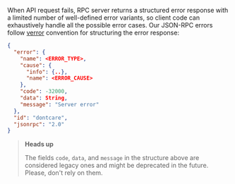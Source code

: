 When API request fails, RPC server returns a structured error response with a
limited number of well-defined error variants, so client code can exhaustively
handle all the possible error cases. Our JSON-RPC errors follow
[verror](https://github.com/joyent/node-verror) convention for structuring
the error response:

```json
{
  "error": {
    "name": <ERROR_TYPE>,
    "cause": {
      "info": {..},
      "name": <ERROR_CAUSE>
    },
    "code": -32000,
    "data": String,
    "message": "Server error"
  },
  "id": "dontcare",
  "jsonrpc": "2.0"
}
```

> **Heads up**
>
> The fields `code`, `data`, and `message` in the structure above are considered
> legacy ones and might be deprecated in the future. Please, don't rely on them.
